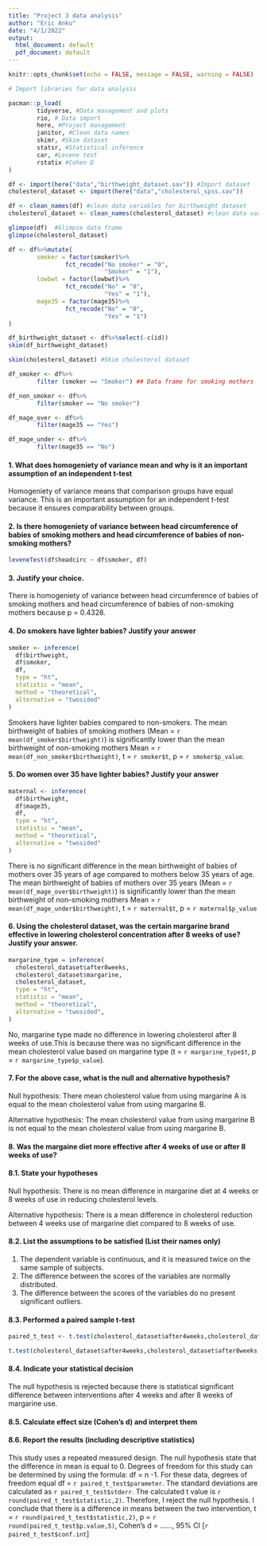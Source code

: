 ```yaml
---
title: "Project 3 data analysis"
author: "Eric Anku"
date: "4/1/2022"
output:
  html_document: default
  pdf_document: default
---
```


```r
knitr::opts_chunk$set(echo = FALSE, message = FALSE, warning = FALSE)
```


```r
# Import libraries for data analysis

pacman::p_load(
        tidyverse, #Data management and plots
        rio, # Data import
        here, #Project management
        janitor, #Clean data names
        skimr, #Skim dataset
        statsr, #Statistical inference
        car, #Levene test
        rstatix #Cohen D
)
```

```r
df <- import(here("data","birthweight_dataset.sav")) #Import dataset
cholesterol_dataset <- import(here("data","cholesterol_spss.sav"))
```



```r
df <- clean_names(df) #clean data variables for birthweight dataset
cholesterol_dataset <- clean_names(cholesterol_dataset) #clean data variables for cholesterol dataset
```


```r
glimpse(df)  #Glimpse data frame
glimpse(cholesterol_dataset)
```


```r
df <- df%>%mutate(
        smoker = factor(smoker)%>%
                fct_recode("No smoker" = "0",
                           "Smoker" = "1"),
        lowbwt = factor(lowbwt)%>%
                fct_recode("No" = "0",
                           "Yes" = "1"),
        mage35 = factor(mage35)%>%
                fct_recode("No" = "0",
                           "Yes" = "1")
)
```


```r
df_birthweight_dataset <- df%>%select(-c(id))
skim(df_birthweight_dataset)
```


```r
skim(cholesterol_dataset) #Skim cholesterol dataset
```


```r
df_smoker <- df%>%
        filter (smoker == "Smoker") ## Data frame for smoking mothers
```



```r
df_non_smoker <- df%>%
        filter(smoker == "No smoker")
```



```r
df_mage_over <- df%>%
        filter(mage35 == "Yes")

df_mage_under <- df%>%
        filter(mage35 == "No")
```


#### 1. What does homogeniety of variance mean and why is it an important assumption of an independent t-test


Homogeniety of variance means that comparison groups have equal variance. This is an important assumption for an independent t-test because it ensures comparability between groups.


#### 2. Is there homogeniety of variance between head circumference of babies of smoking mothers and head circumference of babies of non-smoking mothers?

```r
leveneTest(df$headcirc ~ df$smoker, df)
```


#### 3. Justify your choice.


There is homogeniety of variance between head circumference of babies of smoking mothers and head circumference of babies of non-smoking mothers because p = 0.4328.


#### 4. Do smokers have lighter babies? Justify your answer



```r
smoker <- inference(
  df$birthweight,
  df$smoker,
  df,
  type = "ht",
  statistic = "mean",
  method = "theoretical",
  alternative = "twosided"
)

```


Smokers have lighter babies compared to non-smokers. The mean birthweight of babies of smoking mothers (Mean = `r mean(df_smoker$birthweight)`) is significantly lower than the mean birthweight of non-smoking mothers Mean = `r mean(df_non_smoker$birthweight)`, t = `r smoker$t`, p = `r smoker$p_value`.




#### 5. Do women over 35 have lighter babies? Justify your answer





```r
maternal <- inference(
  df$birthweight,
  df$mage35,
  df,
  type = "ht",
  statistic = "mean",
  method = "theoretical",
  alternative = "twosided"
)

```




There is no significant difference in the mean birthweight of babies of mothers over 35 years of age compared to mothers below 35 years of age. The mean birthweight of babies of mothers over 35 years (Mean = `r mean(df_mage_over$birthweight)`) is significantly lower than the mean birthweight of non-smoking mothers Mean = `r mean(df_mage_under$birthweight)`, t = `r maternal$t`, p = `r maternal$p_value`


#### 6. Using the cholesterol dataset, was the certain margarine brand effective in lowering cholesterol concentration after 8 weeks of use? Justify your answer.




```r
margarine_type = inference(
  cholesterol_dataset$after8weeks,
  cholesterol_dataset$margarine,
  cholesterol_dataset,
  type = "ht",
  statistic = "mean",
  method = "theoretical",
  alternative = "twosided",
)
```




No, margarine type made no difference in lowering cholesterol after 8 weeks of use.This is because there was no significant difference in the mean cholesterol value based on margarine type (t = `r margarine_type$t`, p = `r margarine_type$p_value`).


#### 7. For the above case, what is the null and alternative hypothesis?


Null hypothesis: There mean cholesterol value from using margarine A is equal to the mean cholesterol value from using margarine B.


Alternative hypothesis: The mean cholesterol value from using margarine B is not equal to the mean cholesterol value from using margarine B.


#### 8. Was the margaine diet more effective after 4 weeks of use or after 8 weeks of use?


#### 8.1. State your hypotheses


Null hypothesis: There is no mean difference in margarine diet at 4 weeks or 8 weeks of use in reducing cholesterol levels.

Alternative hypothesis: There is a mean difference in cholesterol reduction between 4 weeks use of margarine diet compared to 8 weeks of use.


#### 8.2. List the assumptions to be satisfied (List their names only)

1. The dependent variable is continuous, and it is measured twice on the same sample of subjects.
2. The difference between the scores of the variables are normally distributed.
3. The difference between the scores of the variables do no present significant outliers.



#### 8.3. Performed a paired sample t-test

```r
paired_t_test <- t.test(cholesterol_dataset$after4weeks,cholesterol_dataset$after8weeks, paired = TRUE, alternative = "two.sided")

```
```r
t.test(cholesterol_dataset$after4weeks,cholesterol_dataset$after8weeks, paired = TRUE, alternative = "two.sided")
```


#### 8.4. Indicate your statistical decision

The null hypothesis is rejected because there is statistical significant difference between interventions after 4 weeks and after 8 weeks of margarine use.


#### 8.5. Calculate effect size (Cohen's d) and interpret them



#### 8.6. Report the results (including descriptive statistics)



This study uses a repeated measured design. The null hypothesis state that the difference in mean is equal to 0. Degrees of freedom for this study can be determined by using the formula: df = n -1. For these data, degrees of freedom equal df = `r paired_t_test$parameter`. The standard deviations are calculated as `r paired_t_test$stderr`. The calculated t value is `r round(paired_t_test$statistic,2)`. Therefore, I reject the null hypothesis. I conclude that there is a difference in means between the two intervention, t = `r round(paired_t_test$statistic,2)`, p = `r round(paired_t_test$p.value,5)`, Cohen's d = ......, 95% CI [`r paired_t_test$conf.int`]












